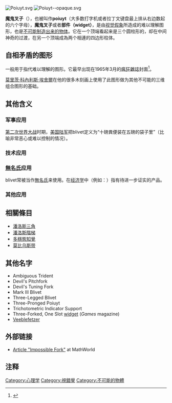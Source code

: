 {{noteTA
|1=zh-hans:彭罗斯;zh-tw:潘洛斯;zh-hk:潘洛斯;
}}
[[File:Poiuyt.svg|thumb]]
[[File:Poiuyt--opaque.svg|thumb]]

'''魔鬼叉子'''（{{lang-en|'''blivet'''}}），也被叫作'''poiuyt'''（大多数打字机或者拉丁文键盘最上排从右边数起的六个字母），'''魔鬼叉子'''或者'''部件（widget）'''，是由[[视觉假象|视觉假象]]所造成的难以理解图形，也是[[不可能制造出来的物体|不可能制造出来的物体]]。它在一个顶端看起来是三个圆柱形的，却在中间神奇的过渡，在另一个顶端成為两个相連的四边形柱体。

==自相矛盾的图形==
一般用于指代难以理解的图形。它最早出现在1965年3月的[[瘋狂雜誌|瘋狂雜誌]]封面<ref>{{cite web |url=http://madcoversite.com/mad093.html |title=Doug Gilford's Mad Cover Site - Mad #93 |publisher=Madcoversite.com |date= |accessdate=2010-10-22 |archive-date=2010-11-25 |archive-url=https://archive.is/20101125203955/http://madcoversite.com/mad093.html |dead-url=no }}</ref>。

[[莫里茨·科內利斯·埃舍爾|莫里茨·科內利斯·埃舍爾]]在他的很多木刻画上使用了此图形做为其他不可能的三维组合图形的基础。

==其他含义==

===军事应用===
[[第二次世界大战|第二次世界大战]]时期，[[美国陆军|美国陆军]]把blivet定义为“十磅粪便装在五磅的袋子里”（比喻非常恶心或难以控制的情况）。

===技术应用===

===[[無名氏|無名氏]]应用===
blivet常被当作[[無名氏|無名氏]]来使用。在[[经济学|经济学]]中（例如：{{le|Widget (經濟學)|widget (economics)|widget}}）指有待进一步证实的产品。

===其他应用===

== 相關條目 ==
* [[潘洛斯三角|潘洛斯三角]]
* [[潘洛斯階梯|潘洛斯階梯]]
* [[多穩態知覺|多穩態知覺]]
* [[莫比乌斯带|莫比乌斯带]]

==其他名字==
{{wiktionary}}
{{Commons category|Blivet}}
*Ambiguous Trident
*Devil's Pitchfork
*Devil's Tuning Fork
*Mark III Blivet
*Three-Legged Blivet
*Three-Pronged Poiuyt
*Trichotometric Indicator Support
*Three-Forked, One Slot [[Widget_(economics)|widget]] (''Games'' magazine)
*[[Veeblefetzer|Veeblefetzer]]

==外部链接==
*[http://mathworld.wolfram.com/ImpossibleFork.html Article "Impossible Fork"] {{Wayback|url=http://mathworld.wolfram.com/ImpossibleFork.html |date=20210512084736 }} at MathWorld

==注释==
{{Reflist}}

{{視錯覺}}
[[Category:心理学|Category:心理学]]
[[Category:視錯覺|Category:視錯覺]]
[[Category:不可能的物體|Category:不可能的物體]]